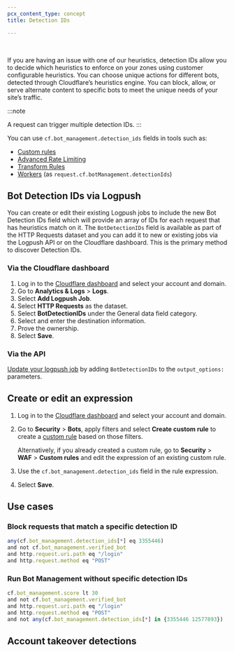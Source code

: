 ```yaml
---
pcx_content_type: concept
title: Detection IDs

---
```



<Render file="detection-ids" /> <br/>

If you are having an issue with one of our heuristics, detection IDs allow you to decide which heuristics to enforce on your zones using customer configurable heuristics. You can choose unique actions for different bots, detected through Cloudflare’s heuristics engine. You can block, allow, or serve alternate content to specific bots to meet the unique needs of your site’s traffic.

:::note

A request can trigger multiple detection IDs. 
:::

You can use `cf.bot_management.detection_ids` fields in tools such as:

* [Custom rules](/waf/custom-rules/)
* [Advanced Rate Limiting](/waf/rate-limiting-rules/)
* [Transform Rules](/rules/transform/)
* [Workers](/workers/) (as `request.cf.botManagement.detectionIds`)

## Bot Detection IDs via Logpush

You can create or edit their existing Logpush jobs to include the new Bot Detection IDs field which will provide an array of IDs for each request that has heuristics match on it. The `BotDetectionIDs` field is available as part of the HTTP Requests dataset and you can add it to new or existing jobs via the Logpush API or on the Cloudflare dashboard. This is the primary method to discover Detection IDs.

### Via the Cloudflare dashboard

1. Log in to the [Cloudflare dashboard](https://dash.cloudflare.com/) and select your account and domain.
2. Go to **Analytics & Logs** > **Logs**.
3. Select **Add Logpush Job**.
4. Select **HTTP Requests** as the dataset.
5. Select **BotDetectionIDs** under the General data field category.
6. Select and enter the destination information.
7. Prove the ownership.
8. Select **Save**.

### Via the API

[Update your logpush job](/logs/reference/log-output-options/) by adding `BotDetectionIDs` to the  `output_options:`  parameters.

## Create or edit an expression

1. Log in to the [Cloudflare dashboard](https://dash.cloudflare.com/) and select your account and domain.

2. Go to **Security** > **Bots**, apply filters and select **Create custom rule** to create a [custom rule](/waf/custom-rules/create-dashboard/) based on those filters.

   Alternatively, if you already created a custom rule, go to **Security** > **WAF** > **Custom rules** and edit the expression of an existing custom rule.

3. Use the `cf.bot_management.detection_ids` field in the rule expression.

4. Select **Save**.

## Use cases

### Block requests that match a specific detection ID

```js
any(cf.bot_management.detection_ids[*] eq 3355446)
and not cf.bot_management.verified_bot
and http.request.uri.path eq "/login"
and http.request.method eq "POST"
```

### Run Bot Management without specific detection IDs

```js
cf.bot_management.score lt 30
and not cf.bot_management.verified_bot
and http.request.uri.path eq "/login"
and http.request.method eq "POST"
and not any(cf.bot_management.detection_ids[*] in {3355446 12577893})
```

## Account takeover detections

<Render file="account-takeover-detections" />
